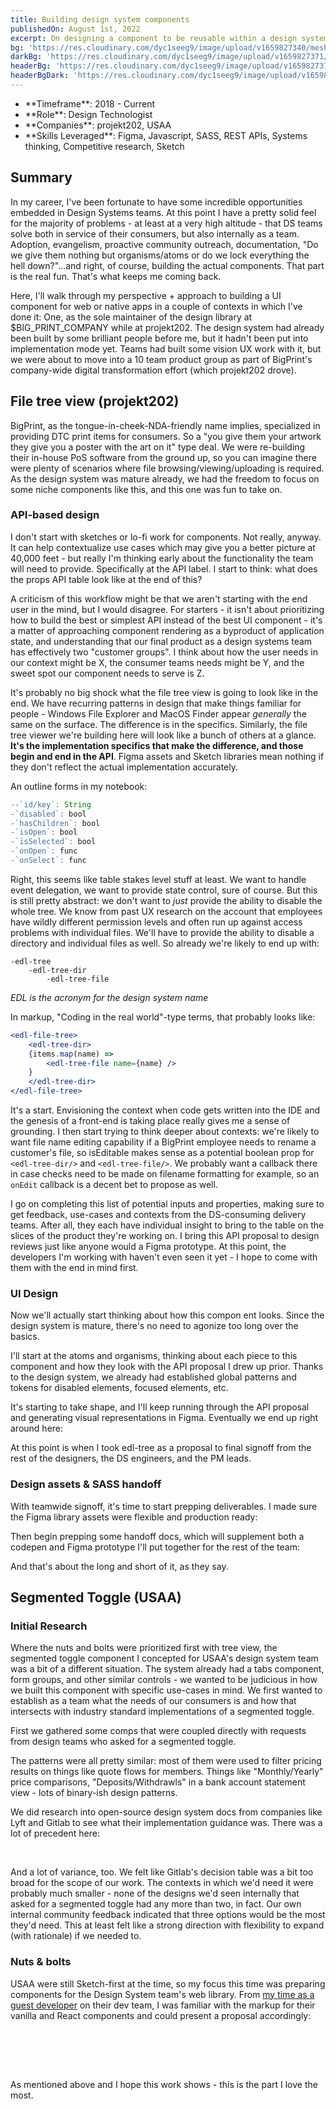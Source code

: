 ```yaml
---
title: Building design system components
publishedOn: August 1st, 2022
excerpt: On designing a component to be reusable within a design system
bg: 'https://res.cloudinary.com/dyc1seeg9/image/upload/v1659827340/mesh/mesh-portrait-7.png'
darkBg: 'https://res.cloudinary.com/dyc1seeg9/image/upload/v1659827371/mesh/mesh-portrait-3.png'
headerBg: 'https://res.cloudinary.com/dyc1seeg9/image/upload/v1659827376/mesh/mesh-landscape-3.png'
headerBgDark: 'https://res.cloudinary.com/dyc1seeg9/image/upload/v1659827317/mesh/mesh-landscape-7.png'
---
```


<div className="mb-8 grid grid-cols-2 gap-8 border-y border-slate-900/40 py-4 dark:border-eggshell-50/40">
  <ul className="list-style-none">
    <li className="pt-0">**Timeframe**: 2018 - Current</li>
    <li className="mt-3">**Role**: Design Technologist</li>
    <li className="mt-3">**Companies**: projekt202, USAA</li>
    <li className="mt-3">
      **Skills Leveraged**: Figma, Javascript, SASS, REST APIs, Systems thinking, Competitive
      research, Sketch
    </li>
  </ul>
  <div className="mt-6 md:mt-0">
    <TOCInline asDisclosure toc={props.toc} exclude="Overview" toHeading={3} />
  </div>
</div>

## Summary

In my career, I've been fortunate to have some incredible opportunities embedded in Design Systems teams.
At this point I have a pretty solid feel for the majority of problems - at least at a very high altitude - that DS teams solve both in service of their consumers, but also internally as a team. Adoption, evangelism, proactive community outreach, documentation, "Do we give them nothing but organisms/atoms or do we lock everything the hell down?"...and right, of course, building the actual components. That part is the real fun. That's what keeps me coming back.

Here, I'll walk through my perspective + approach to building a UI component for web or native apps in a couple of contexts in which I've done it: One, as the sole maintainer of the design library at $BIG_PRINT_COMPANY while at projekt202. The design system had already been built by some brilliant people before me, but it hadn't been put into implementation mode yet. Teams had built some vision UX work with it, but we were about to move into a 10 team product group as part of BigPrint's company-wide digital transformation effort (which projekt202 drove).

## File tree view (projekt202)

BigPrint, as the tongue-in-cheek-NDA-friendly name implies, specialized in providing DTC print items for consumers. So a "you give them your artwork they give you a poster with the art on it" type deal. We were re-building their in-house PoS software from the ground up, so you can imagine there were plenty of scenarios where file browsing/viewing/uploading is required. As the design system was mature already, we had the freedom to focus on some niche components like this, and this one was fun to take on.

### API-based design

I don't start with sketches or lo-fi work for components. Not really, anyway. It can help contextualize use cases which may give you a better picture at 40,000 feet - but really I'm thinking early about the functionality the team will need to provide. Specifically at the API label. I start to think: what does the props API table look like at the end of this?

A criticism of this workflow might be that we aren't starting with the end user in the mind, but I would disagree. For starters - it isn't about prioritizing how to build the best or simplest API instead of the best UI component - it's a matter of approaching component rendering as a byproduct of application state, and understanding that our final product as a design systems team has effectively two "customer groups". I think about how the user needs in our context might be X, the consumer teams needs might be Y, and the sweet spot our component needs to serve is Z.

It's probably no big shock what the file tree view is going to look like in the end. We have recurring patterns in design that make things familiar for people - Windows File Explorer and MacOS Finder appear _generally_ the same on the surface. The difference is in the specifics. Similarly, the file tree viewer we're building here will look like a bunch of others at a glance. **It's the implementation specifics that make the difference, and those begin and end in the API**. Figma assets and Sketch libraries mean nothing if they don't reflect the actual implementation accurately.

An outline forms in my notebook:

```js
--`id/key`: String
-`disabled`: bool
-`hasChildren`: bool
-`isOpen`: bool
-`isSelected`: bool
-`onOpen`: func
-`onSelect`: func
```

Right, this seems like table stakes level stuff at least. We want to handle event delegation, we want to provide state control, sure of course. But this is still pretty abstract: we don't want to _just_ provide the ability to disable the whole tree. We know from past UX research on the account that employees have wildly different permission levels and often run up against access problems with individual files. We'll have to provide the ability to disable a directory and individual files as well. So already we're likely to end up with:

```
-edl-tree
	-edl-tree-dir
		-edl-tree-file
```

_EDL is the acronym for the design system name_

In markup, "Coding in the real world"-type terms, that probably looks like:

```jsx
<edl-file-tree>
	<edl-tree-dir>
	{items.map(name) =>
		<edl-tree-file name={name} />
	}
	</edl-tree-dir>
</edl-file-tree>
```

It's a start. Envisioning the context when code gets written into the IDE and the genesis of a front-end is taking place really gives me a sense of grounding. I then start trying to think deeper about contexts: we're likely to want file name editing capability if a BigPrint employee needs to rename a customer's file, so isEditable makes sense as a potential boolean prop for `<edl-tree-dir/>` and `<edl-tree-file/>`. We probably want a callback there in case checks need to be made on filename formatting for example, so an `onEdit` callback is a decent bet to propose as well.

I go on completing this list of potential inputs and properties, making sure to get feedback, use-cases and contexts from the DS-consuming delivery teams. After all, they each have individual insight to bring to the table on the slices of the product they're working on. I bring this API proposal to design reviews just like anyone would a Figma prototype. At this point, the developers I'm working with haven't even seen it yet - I hope to come with them with the end in mind first.

### UI Design

Now we'll actually start thinking about how this compon ent looks. Since the design system is mature, there's no need to agonize too long over the basics.

I'll start at the atoms and organisms, thinking about each piece to this component and how they look with the API proposal I drew up prior. Thanks to the design system, we already had established global patterns and tokens for disabled elements, focused elements, etc.

<CustomImage
  publicId="work/202/edltree1.png"
  alt="Early design of the EDL Tree component"
  width={500}
  height={330}
  mdx
  preview
/>

It's starting to take shape, and I'll keep running through the API proposal and generating visual representations
in Figma. Eventually we end up right around here:

<CustomImage
  publicId="work/202/edltree3.png"
  alt="EDL Tree base components in Figma"
  width={2400}
  height={722}
  preview
  mdx
/>

At this point is when I took edl-tree as a proposal to final signoff from the rest of the designers,
the DS engineers, and the PM leads.

### Design assets & SASS handoff

With teamwide signoff, it's time to start prepping deliverables. I made sure the Figma library assets were flexible and production ready:

<CustomImage
  publicId="work/202/edltree2.png"
  alt="EDL Tree Figma components"
  width={1203}
  height={2980}
  preview
  mdx
/>

Then begin prepping some handoff docs, which will supplement both a codepen and Figma prototype I'll put together for the rest of the team:

<CustomImage
  publicId="https://res.cloudinary.com/dyc1seeg9/image/upload/c_thumb,w_200,g_face/v1659827932/work/202/edltree4.png"
  alt="Finished EDL tree mockup"
  width={1200}
  height={1900}
  preview
  mdx
/>

And that's about the long and short of it, as they say.

## Segmented Toggle (USAA)

### Initial Research

Where the nuts and bolts were prioritized first with tree view, the segmented toggle component I concepted for USAA's design system team was a bit of a different situation. The system already had a tabs component, form groups, and other similar controls - we wanted to be judicious in how we built this component with specific use-cases in mind. We first wanted to establish as a team what the needs of our consumers is and how that intersects with industry standard implementations of a segmented toggle.

First we gathered some comps that were coupled directly with requests from design teams who asked for a segmented toggle.

<CustomImage
  publicId="work/usaa/seg-toggle6.png"
  alt="Design system decision trees for when to use a segmented toggle"
  width={483}
  height={847}
  preview
  mdx
/>

The patterns were all pretty similar: most of them were used to filter pricing results on things like
quote flows for members. Things like "Monthly/Yearly" price comparisons, "Deposits/Withdrawls" in a bank
account statement view - lots of binary-ish design patterns.

We did research into open-source design system docs from companies like Lyft and Gitlab to see what their implementation guidance was. There was a lot of precedent here:

<CustomImage
  publicId="work/usaa/seg-toggle5.png"
  alt="Design system decision trees for when to use a segmented toggle"
  width={588}
  height={923}
  preview
  mdx
/>

<br />

<CustomImage
  publicId="work/usaa/seg-toggle4.png"
  alt="Segmented contexts out in the wild"
  width={634}
  height={924}
  preview
  mdx
/>

And a lot of variance, too. We felt like Gitlab's decision table was a bit too broad for the scope of our work. The contexts in which we'd need it were probably much smaller - none of the designs we'd seen internally that asked for a segmented toggle had any more than two, in fact. Our own internal community feedback indicated that three options would be the most they'd need. This at least felt like a strong direction with flexibility to expand (with rationale) if we needed to.

### Nuts & bolts

USAA were still Sketch-first at the time, so my focus this time was preparing components for the Design System team's web library. From [my time as a guest developer](/usaa-insurance-and-design-system) on their dev team, I was familiar with the markup for their vanilla and React components and could present a proposal accordingly:

<CustomImage
  publicId="work/usaa/seg-toggle7.png"
  alt="Proposed states and UI components for Segmented Toggle Sketch library component"
  width={779}
  height={552}
  preview
  mdx
/>

<br />

<CustomImage
  publicId="work/usaa/seg-toggle8.png"
  alt="Segmented control proposed sketch symbol structure with design tokens"
  width={779}
  height={552}
  preview
  mdx
/>

<br />

<CustomImage
  publicId="work/usaa/seg-toggle2.png"
  alt="SASS, API and markup proposal for Segmented Toggle code libraries"
  width={778}
  height={550}
  preview
  mdx
/>

<br />
As mentioned above and I hope this work shows - this is the part I love the most.

